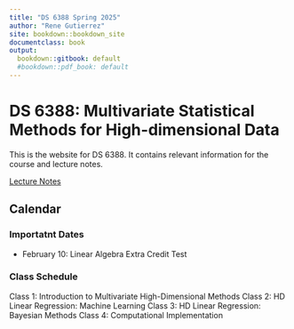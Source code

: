 ```yaml
---
title: "DS 6388 Spring 2025"
author: "Rene Gutierrez"
site: bookdown::bookdown_site
documentclass: book
output:
  bookdown::gitbook: default
  #bookdown::pdf_book: default
---
```


# DS 6388: Multivariate Statistical Methods for High-dimensional Data

This is the website for DS 6388. It contains relevant information for the course
and lecture notes.

[Lecture Notes](https://rene-gutierrez.github.io/ds_6388/)

## Calendar

### Importatnt Dates

* February 10: Linear Algebra Extra Credit Test

### Class Schedule

Class 1: Introduction to Multivariate High-Dimensional Methods
Class 2: HD Linear Regression: Machine Learning
Class 3: HD Linear Regression: Bayesian Methods
Class 4: Computational Implementation
